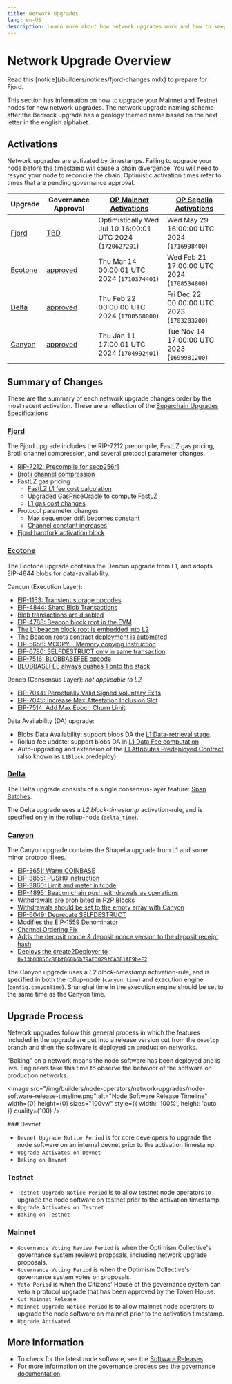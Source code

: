 ```yaml
---
title: Network Upgrades
lang: en-US
description: Learn more about how network upgrades work and how to keep your nodes up to date.
---
```



# Network Upgrade Overview

<Callout type="warning">
  Read this [notice](/builders/notices/fjord-changes.mdx) to prepare for Fjord.
</Callout>

This section has information on how to upgrade your Mainnet and Testnet nodes
for new network upgrades. The network upgrade naming scheme after the Bedrock
upgrade has a geology themed name based on the next letter in the english
alphabet.

## Activations

Network upgrades are activated by timestamps. Failing to upgrade your node
before the timestamp will cause a chain divergence. You will need to resync
your node to reconcile the chain. Optimistic activation times refer to times
that are pending governance approval.

| Upgrade                                                                        | Governance Approval                                                                        | [OP Mainnet Activations](https://github.com/ethereum-optimism/superchain-registry/blob/main/superchain/configs/mainnet/superchain.yaml) | [OP Sepolia Activations](https://github.com/ethereum-optimism/superchain-registry/blob/main/superchain/configs/sepolia/superchain.yaml) |
| ------------------------------------------------------------------------------ | ------------------------------------------------------------------------------------------ | --------------------------------------------------------------------------------------------------------------------------------------- | --------------------------------------------------------------------------------------------------------------------------------------- |
| [Fjord](https://specs.optimism.io/protocol/superchain-upgrades.html#fjord)     | [TBD](https://gov.optimism.io/t/upgrade-proposal-9-fjord-network-upgrade/8236)             | Optimistically Wed Jul 10 16:00:01 UTC 2024 (`1720627201`)                                                                              | Wed May 29 16:00:00 UTC 2024 (`1716998400`)                                                                                             |
| [Ecotone](https://specs.optimism.io/protocol/superchain-upgrades.html#ecotone) | [approved](https://gov.optimism.io/t/upgrade-proposal-5-ecotone-network-upgrade/7669)      | Thu Mar 14 00:00:01 UTC 2024 (`1710374401`)                                                                                             | Wed Feb 21 17:00:00 UTC 2024 (`1708534800`)                                                                                             |
| [Delta](https://specs.optimism.io/protocol/superchain-upgrades.html#delta)     | [approved](https://gov.optimism.io/t/final-upgrade-proposal-3-delta-network-upgrade/7310)  | Thu Feb 22 00:00:00 UTC 2024 (`1708560000`)                                                                                             | Fri Dec 22 00:00:00 UTC 2023 (`1703203200`)                                                                                             |
| [Canyon](https://specs.optimism.io/protocol/superchain-upgrades.html#canyon)   | [approved](https://gov.optimism.io/t/final-upgrade-proposal-2-canyon-network-upgrade/7088) | Thu Jan 11 17:00:01 UTC 2024 (`1704992401`)                                                                                             | Tue Nov 14 17:00:00 UTC 2023 (`1699981200`)                                                                                             |

## Summary of Changes

These are the summary of each network upgrade changes order by the most recent
activation. These are a reflection of the [Superchain Upgrades Specifications](https://specs.optimism.io/protocol/superchain-upgrades.html)

### [Fjord](https://specs.optimism.io/protocol/superchain-upgrades.html#fjord)

The Fjord upgrade includes the RIP-7212 precompile, FastLZ gas pricing, Brotli channel compression, and several protocol parameter changes.

*   [RIP-7212: Precompile for secp256r1](https://specs.optimism.io/protocol/precompiles.html#P256VERIFY)
*   [Brotli channel compression](https://specs.optimism.io/fjord/exec-engine.html#fees)
*   FastLZ gas pricing
    *   [FastLZ L1 fee cost calculation](https://specs.optimism.io/fjord/exec-engine.html#fees)
    *   [Upgraded GasPriceOracle to compute FastLZ](https://specs.optimism.io/fjord/derivation.html#gaspriceoracle-deployment)
    *   [L1 gas cost changes](https://specs.optimism.io/fjord/predeploys.html#l1-gas-usage-estimation)
* Protocol parameter changes
    *   [Max sequencer drift becomes constant](https://specs.optimism.io/fjord/derivation.html#constant-maximum-sequencer-drift)
    *   [Channel constant increases](https://specs.optimism.io/fjord/derivation.html#increasing-max_rlp_bytes_per_channel-and-max_channel_bank_size)
*   [Fjord hardfork activation block](https://specs.optimism.io/fjord/derivation.html#network-upgrade-automation-transactions)

### [Ecotone](https://specs.optimism.io/protocol/superchain-upgrades.html#ecotone)

The Ecotone upgrade contains the Dencun upgrade from L1, and adopts EIP-4844 blobs for data-availability.

Cancun (Execution Layer):

*   [EIP-1153: Transient storage opcodes](https://eips.ethereum.org/EIPS/eip-1153)
*   [EIP-4844: Shard Blob Transactions](https://eips.ethereum.org/EIPS/eip-4844)
*   [Blob transactions are disabled](https://specs.optimism.io/protocol/exec-engine.html#ecotone-disable-blob-transactions)
*   [EIP-4788: Beacon block root in the EVM](https://eips.ethereum.org/EIPS/eip-4788)
*   [The L1 beacon block root is embedded into L2](https://specs.optimism.io/protocol/exec-engine.html#ecotone-beacon-block-root)
*   [The Beacon roots contract deployment is automated](https://specs.optimism.io/protocol/derivation.html#ecotone-beacon-block-roots-contract-deployment-eip-4788)
*   [EIP-5656: MCOPY - Memory copying instruction](https://eips.ethereum.org/EIPS/eip-5656)
*   [EIP-6780: SELFDESTRUCT only in same transaction](https://eips.ethereum.org/EIPS/eip-6780)
*   [EIP-7516: BLOBBASEFEE opcode](https://eips.ethereum.org/EIPS/eip-7516)
*   [BLOBBASEFEE always pushes 1 onto the stack](https://specs.optimism.io/protocol/exec-engine.html#ecotone-disable-blob-transactions)

Deneb (Consensus Layer): *not applicable to L2*

*   [EIP-7044: Perpetually Valid Signed Voluntary Exits](https://eips.ethereum.org/EIPS/eip-7044)
*   [EIP-7045: Increase Max Attestation Inclusion Slot](https://eips.ethereum.org/EIPS/eip-7045)
*   [EIP-7514: Add Max Epoch Churn Limit](https://eips.ethereum.org/EIPS/eip-7514)

Data Availability (DA) upgrade:

*   Blobs Data Availability: support blobs DA the [L1 Data-retrieval stage](https://specs.optimism.io/protocol/derivation.html#ecotone-blob-retrieval).
*   Rollup fee update: support blobs DA in [L1 Data Fee computation](https://specs.optimism.io/protocol/exec-engine.html#ecotone-l1-cost-fee-changes-eip-4844-da)
*   Auto-upgrading and extension of the [L1 Attributes Predeployed Contract](https://specs.optimism.io/protocol/deposits.html#ecotone-l1block-upgrade)
    (also known as `L1Block` predeploy)

### [Delta](https://specs.optimism.io/protocol/superchain-upgrades.html#delta)

The Delta upgrade consists of a single consensus-layer feature: [Span Batches](https://specs.optimism.io/protocol/delta/span-batches.html).

The Delta upgrade uses a *L2 block-timestamp* activation-rule, and is specified only in the rollup-node (`delta_time`).

### [Canyon](https://specs.optimism.io/protocol/superchain-upgrades.html#canyon)

The Canyon upgrade contains the Shapella upgrade from L1 and some minor protocol fixes.

*   [EIP-3651: Warm COINBASE](https://eips.ethereum.org/EIPS/eip-3651)
*   [EIP-3855: PUSH0 instruction](https://eips.ethereum.org/EIPS/eip-3855)
*   [EIP-3860: Limit and meter initcode](https://eips.ethereum.org/EIPS/eip-3860)
*   [EIP-4895: Beacon chain push withdrawals as operations](https://eips.ethereum.org/EIPS/eip-4895)
*   [Withdrawals are prohibited in P2P Blocks](https://specs.optimism.io/protocol/rollup-node-p2p.html#block-validation)
*   [Withdrawals should be set to the empty array with Canyon](https://specs.optimism.io/protocol/derivation.html#building-individual-payload-attributes)
*   [EIP-6049: Deprecate SELFDESTRUCT](https://eips.ethereum.org/EIPS/eip-6049)
*   [Modifies the EIP-1559 Denominator](https://specs.optimism.io/protocol/exec-engine.html#1559-parameters)
*   [Channel Ordering Fix](https://specs.optimism.io/protocol/derivation.html#reading)
*   [Adds the deposit nonce & deposit nonce version to the deposit receipt hash](https://specs.optimism.io/protocol/deposits.html#deposit-receipt)
*   [Deploys the create2Deployer to `0x13b0D85CcB8bf860b6b79AF3029fCA081AE9beF2`](https://specs.optimism.io/protocol/predeploys.html#create2deployer)

The Canyon upgrade uses a *L2 block-timestamp* activation-rule, and is specified in both the
rollup-node (`canyon_time`) and execution engine (`config.canyonTime`). Shanghai time in the
execution engine should be set to the same time as the Canyon time.

## Upgrade Process

Network upgrades follow this general process in which the features included in
the upgrade are put into a release version cut from the `develop` branch and
then the software is deployed on production networks.

<Callout type="info">
  "Baking" on a network means the node software has been deployed and is live.
  Engineers take this time to observe the behavior of the software on
  production networks.
</Callout>

<Image src="/img/builders/node-operators/network-upgrades/node-software-release-timeline.png" alt="Node Software Release Timeline" width={0} height={0} sizes="100vw" style={{ width: '100%', height: 'auto' }} quality={100} />

<Steps>
  ### Devnet

  *   `Devnet Upgrade Notice Period` is for core developers to upgrade the
      node software on an internal devnet prior to the activation timestamp.
  *   `Upgrade Activates on Devnet`
  *   `Baking on Devnet`

  ### Testnet

  *   `Testnet Upgrade Notice Period` is to allow testnet node operators to
      upgrade the node software on testnet prior to the activation timestamp.
  *   `Upgrade Activates on Testnet`
  *   `Baking on Testnet`

  ### Mainnet

  *   `Governance Voting Review Period` is when the Optimism Collective's
      governance system reviews proposals, including network upgrade proposals.
  *   `Governance Voting Period` is when the Optimism Collective's governance
      system votes on proposals.
  *   `Veto Period` is when the Citizens' House of the governance system can
      veto a protocol upgrade that has been approved by the Token House.
  *   `Cut Mainnet Release`
  *   `Mainnet Upgrade Notice Period` is to allow mainnet node operators to
      upgrade the node software on mainnet prior to the activation timestamp.
  *   `Upgrade Activated`
</Steps>

## More Information

*   To check for the latest node software, see the [Software Releases](/builders/node-operators/releases).
*   For more information on the governance process see the [governance documentation](https://community.optimism.io/docs/governance/).
